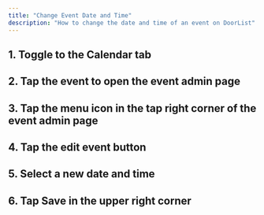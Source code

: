 --- 
title: "Change Event Date and Time"
description: "How to change the date and time of an event on DoorList"
---

## 1. Toggle to the Calendar tab 
## 2. Tap the event to open the event admin page
## 3. Tap the menu icon in the tap right corner of the event admin page
## 4. Tap the edit event button 
## 5. Select a new date and time
## 6. Tap Save in the upper right corner